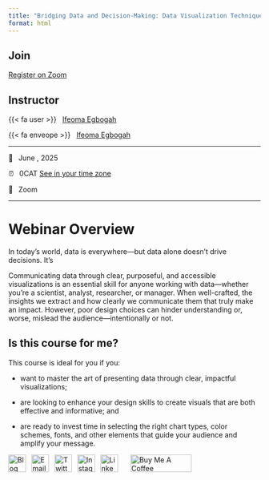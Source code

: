 ```yaml
---
title: "Bridging Data and Decision-Making: Data Visualization Techniques with R"
format: html
---
```


## Join

[Register on Zoom](https://us02web.zoom.us/meeting/#/registration){.btn .btn-primary target="_blank"}

## Instructor

{{< fa user >}}   [Ifeoma Egbogah](https://ifeoma-egbogah.netlify.app/)

{{< fa enveope >}}   [Ifeoma Egbogah](mailto:negbogah@gmail.com)

------------------------------------------------------------------------

[📆  June , 2025]{.code}\

[⏰  0CAT]{.code} [See in your time zone](https://dateful.com/convert/utc?t=1430)

[🏨  Zoom]{.code}\

------------------------------------------------------------------------

# Webinar Overview

In today’s world, data is everywhere—but data alone doesn’t drive decisions. It's

Communicating data through clear, purposeful, and accessible visualizations is an essential skill for anyone working with data—whether you're a scientist, analyst, researcher, or manager. When well-crafted, the insights we extract and how clearly we communicate them that truly make an impact. However, poor design choices can hinder understanding or, worse, mislead the audience—intentionally or not.

## Is this course for me?

This course is ideal for you if you:

-   want to master the art of presenting data through clear, impactful visualizations;

-   are looking to enhance your design skills to create visuals that are both effective and informative; and

-   are ready to invest time in selecting the right chart types, color schemes, fonts, and other elements that guide your audience and amplify your message.

::: {align="center"}
<a href="https://ifeoma-egbogah.netlify.app/blog/"><img src="https://assets.dryicons.com/uploads/icon/svg/4926/home.svg" alt="Blog" border="0" width="35" height="35"/></a>  <a href="mailto:negbogah@gmail.com"><img src="https://assets.dryicons.com/uploads/icon/svg/8009/02dc3a5c-6504-4347-85fb-3f510cfecc45.svg" alt="Email" border="0" width="35" height="35"/></a>  <a href="https://twitter.com/negbogah"><img src="https://assets.dryicons.com/uploads/icon/svg/8385/c23f7ffc-ca8d-4246-8978-ce9f6d5bcc99.svg" alt="Twitter" border="0" width="35" height="35"/></a>  <a href="https://www.instagram.com/ifyegbogah/"><img src="https://assets.dryicons.com/uploads/icon/svg/8330/62263227-bb78-4b42-a9a9-e222e0cc7b97.svg" alt="Instagram" border="0" width="35" height="35"/></a>  <a href="https://www.linkedin.com/in/ifeoma-egbogah-a88527110/"><img src="https://assets.dryicons.com/uploads/icon/svg/8337/a347cd89-1662-4421-be90-58e5e8004eae.svg" alt="LinkedIn" border="0" width="35" height="35"/></a>   <a href="https://www.buymeacoffee.com/z3tt" target="_blank"><img src="https://www.buymeacoffee.com/assets/img/guidelines/download-assets-sm-1.svg" alt="Buy Me A Coffee" style="height: 35px !important;width: 122px !important;"/></a>
:::

